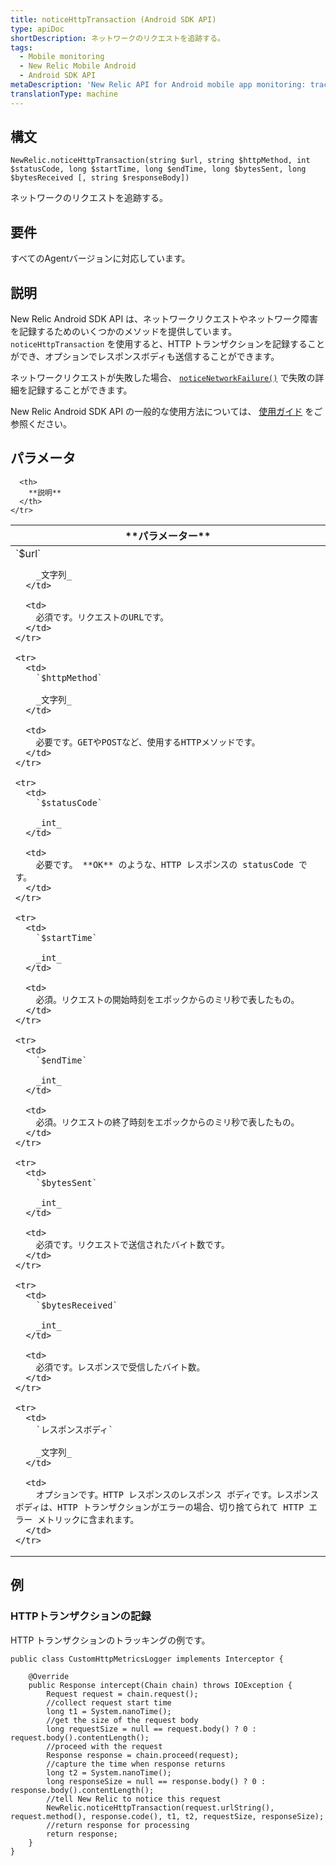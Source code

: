 ```yaml
---
title: noticeHttpTransaction (Android SDK API)
type: apiDoc
shortDescription: ネットワークのリクエストを追跡する。
tags:
  - Mobile monitoring
  - New Relic Mobile Android
  - Android SDK API
metaDescription: 'New Relic API for Android mobile app monitoring: track custom network requests.'
translationType: machine
---
```


## 構文

```
NewRelic.noticeHttpTransaction(string $url, string $httpMethod, int $statusCode, long $startTime, long $endTime, long $bytesSent, long $bytesReceived [, string $responseBody])
```

ネットワークのリクエストを追跡する。

## 要件

すべてのAgentバージョンに対応しています。

## 説明

New Relic Android SDK API は、ネットワークリクエストやネットワーク障害を記録するためのいくつかのメソッドを提供しています。 `noticeHttpTransaction` を使用すると、HTTP トランザクションを記録することができ、オプションでレスポンスボディも送信することができます。

ネットワークリクエストが失敗した場合、 [`noticeNetworkFailure()`](/docs/mobile-monitoring/new-relic-mobile-android/android-sdk-api/noticenetworkfailure-android-agent-api) で失敗の詳細を記録することができます。

New Relic Android SDK API の一般的な使用方法については、 [使用ガイド](/docs/mobile-monitoring/new-relic-mobile-android/install-configure/work-android-sdk-api) をご参照ください。

## パラメータ

<table>
  <thead>
    <tr>
      <th width={200}>
        **パラメーター**
      </th>

      <th>
        **説明**
      </th>
    </tr>
  </thead>

  <tbody>
    <tr>
      <td>
        `$url`

        _文字列_
      </td>

      <td>
        必須です。リクエストのURLです。
      </td>
    </tr>

    <tr>
      <td>
        `$httpMethod`

        _文字列_
      </td>

      <td>
        必要です。GETやPOSTなど、使用するHTTPメソッドです。
      </td>
    </tr>

    <tr>
      <td>
        `$statusCode`

        _int_
      </td>

      <td>
        必要です。 **OK** のような、HTTP レスポンスの statusCode です。
      </td>
    </tr>

    <tr>
      <td>
        `$startTime`

        _int_
      </td>

      <td>
        必須。リクエストの開始時刻をエポックからのミリ秒で表したもの。
      </td>
    </tr>

    <tr>
      <td>
        `$endTime`

        _int_
      </td>

      <td>
        必須。リクエストの終了時刻をエポックからのミリ秒で表したもの。
      </td>
    </tr>

    <tr>
      <td>
        `$bytesSent`

        _int_
      </td>

      <td>
        必須です。リクエストで送信されたバイト数です。
      </td>
    </tr>

    <tr>
      <td>
        `$bytesReceived`

        _int_
      </td>

      <td>
        必須です。レスポンスで受信したバイト数。
      </td>
    </tr>

    <tr>
      <td>
        `レスポンスボディ`

        _文字列_
      </td>

      <td>
        オプションです。HTTP レスポンスのレスポンス ボディです。レスポンス ボディは、HTTP トランザクションがエラーの場合、切り捨てられて HTTP エラー メトリックに含まれます。
      </td>
    </tr>
  </tbody>
</table>

## 例

### HTTPトランザクションの記録

HTTP トランザクションのトラッキングの例です。

```
public class CustomHttpMetricsLogger implements Interceptor {

    @Override
    public Response intercept(Chain chain) throws IOException {
        Request request = chain.request();
        //collect request start time
        long t1 = System.nanoTime();
        //get the size of the request body
        long requestSize = null == request.body() ? 0 : request.body().contentLength();
        //proceed with the request
        Response response = chain.proceed(request);
        //capture the time when response returns
        long t2 = System.nanoTime();
        long responseSize = null == response.body() ? 0 : response.body().contentLength();
        //tell New Relic to notice this request
        NewRelic.noticeHttpTransaction(request.urlString(), request.method(), response.code(), t1, t2, requestSize, responseSize);
        //return response for processing
        return response;
    }
}
```